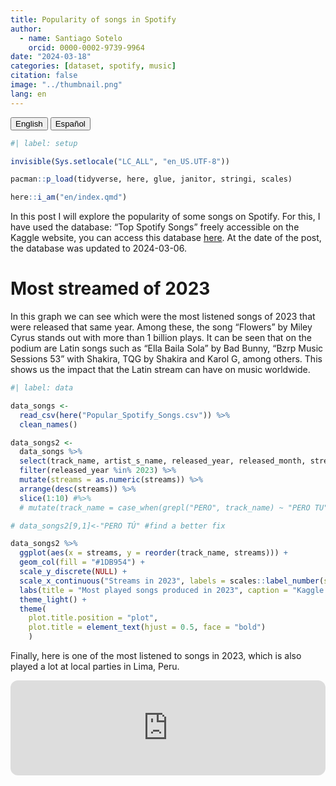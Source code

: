 ```yaml
---
title: Popularity of songs in Spotify
author:
  - name: Santiago Sotelo
    orcid: 0000-0002-9739-9964
date: "2024-03-18"
categories: [dataset, spotify, music]
citation: false
image: "../thumbnail.png"
lang: en
---
```


<a href="index.html"> <button type="button" class="btn btn-primary me-md-2 btn-sm">English</button></a> <a href="../es/index.html"><button type="button" class="btn btn-secondary me-md-2 btn-sm">Español</button></a>

```r
#| label: setup

invisible(Sys.setlocale("LC_ALL", "en_US.UTF-8"))

pacman::p_load(tidyverse, here, glue, janitor, stringi, scales)

here::i_am("en/index.qmd")

```

In this post I will explore the popularity of some songs on Spotify. For this, I have used the database: "Top Spotify Songs" freely accessible on the Kaggle website, you can access this database [here](https://www.kaggle.com/datasets/arnavvvvv/spotify-music?resource=download). At the date of the post, the database was updated to 2024-03-06.

# Most streamed of 2023

In this graph we can see which were the most listened songs of 2023 that were released that same year. Among these, the song "Flowers" by Miley Cyrus stands out with more than 1 billion plays. It can be seen that on the podium are Latin songs such as "Ella Baila Sola" by Bad Bunny, "Bzrp Music Sessions 53" with Shakira, TQG by Shakira and Karol G, among others. This shows us the impact that the Latin stream can have on music worldwide.

```r
#| label: data

data_songs <- 
  read_csv(here("Popular_Spotify_Songs.csv")) %>% 
  clean_names() 

data_songs2 <- 
  data_songs %>% 
  select(track_name, artist_s_name, released_year, released_month, streams) %>% 
  filter(released_year %in% 2023) %>% 
  mutate(streams = as.numeric(streams)) %>% 
  arrange(desc(streams)) %>% 
  slice(1:10) #%>%
  # mutate(track_name = case_when(grepl("PERO", track_name) ~ "PERO TU", .default = track_name))

# data_songs2[9,1]<-"PERO TÚ" #find a better fix

data_songs2 %>% 
  ggplot(aes(x = streams, y = reorder(track_name, streams))) +
  geom_col(fill = "#1DB954") +
  scale_y_discrete(NULL) +
  scale_x_continuous("Streams in 2023", labels = scales::label_number(scale_cut = scales::cut_short_scale())) +
  labs(title = "Most played songs produced in 2023", caption = "Kaggle datasets 2023") +
  theme_light() +
  theme(
    plot.title.position = "plot",
    plot.title = element_text(hjust = 0.5, face = "bold")
    )

```

Finally, here is one of the most listened to songs in 2023, which is also played a lot at local parties in Lima, Peru.

<iframe style="border-radius:12px" src="https://open.spotify.com/embed/track/6pD0ufEQq0xdHSsRbg9LBK?utm_source=generator" width="100%" height="152" frameBorder="0" allowfullscreen="" allow="autoplay; clipboard-write; encrypted-media; fullscreen; picture-in-picture" loading="lazy"></iframe>
